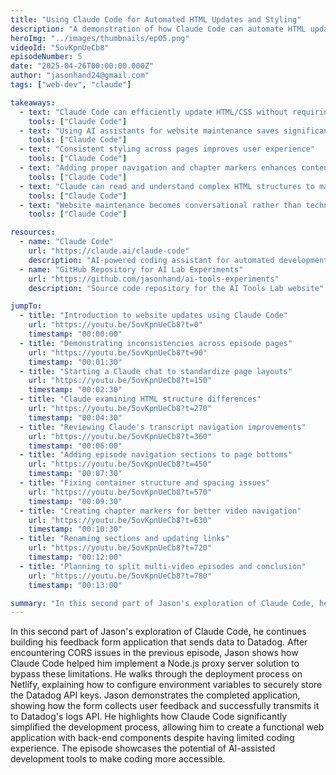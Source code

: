 ```yaml
---
title: "Using Claude Code for Automated HTML Updates and Styling"
description: "A demonstration of how Claude Code can automate HTML updates and apply consistent styling across a website, improving efficiency and maintainability."
heroImg: "../images/thumbnails/ep05.png"
videoId: "5ovKpnUeCb8"
episodeNumber: 5
date: "2025-04-26T00:00:00.000Z"
author: "jasonhand24@gmail.com"
tags: ["web-dev", "claude"]

takeaways:
  - text: "Claude Code can efficiently update HTML/CSS without requiring manual coding"
    tools: ["Claude Code"]
  - text: "Using AI assistants for website maintenance saves significant time"
    tools: ["Claude Code"]
  - text: "Consistent styling across pages improves user experience"
    tools: ["Claude Code"]
  - text: "Adding proper navigation and chapter markers enhances content accessibility"
    tools: ["Claude Code"]
  - text: "Claude can read and understand complex HTML structures to make targeted changes"
    tools: ["Claude Code"]
  - text: "Website maintenance becomes conversational rather than technical when using AI"
    tools: ["Claude Code"]

resources:
  - name: "Claude Code"
    url: "https://claude.ai/claude-code"
    description: "AI-powered coding assistant for automated development tasks"
  - name: "GitHub Repository for AI Lab Experiments"
    url: "https://github.com/jasonhand/ai-tools-experiments"
    description: "Source code repository for the AI Tools Lab website"

jumpTo:
  - title: "Introduction to website updates using Claude Code"
    url: "https://youtu.be/5ovKpnUeCb8?t=0"
    timestamp: "00:00:00"
  - title: "Demonstrating inconsistencies across episode pages"
    url: "https://youtu.be/5ovKpnUeCb8?t=90"
    timestamp: "00:01:30"
  - title: "Starting a Claude chat to standardize page layouts"
    url: "https://youtu.be/5ovKpnUeCb8?t=150"
    timestamp: "00:02:30"
  - title: "Claude examining HTML structure differences"
    url: "https://youtu.be/5ovKpnUeCb8?t=270"
    timestamp: "00:04:30"
  - title: "Reviewing Claude's transcript navigation improvements"
    url: "https://youtu.be/5ovKpnUeCb8?t=360"
    timestamp: "00:06:00"
  - title: "Adding episode navigation sections to page bottoms"
    url: "https://youtu.be/5ovKpnUeCb8?t=450"
    timestamp: "00:07:30"
  - title: "Fixing container structure and spacing issues"
    url: "https://youtu.be/5ovKpnUeCb8?t=570"
    timestamp: "00:09:30"
  - title: "Creating chapter markers for better video navigation"
    url: "https://youtu.be/5ovKpnUeCb8?t=630"
    timestamp: "00:10:30"
  - title: "Renaming sections and updating links"
    url: "https://youtu.be/5ovKpnUeCb8?t=720"
    timestamp: "00:12:00"
  - title: "Planning to split multi-video episodes and conclusion"
    url: "https://youtu.be/5ovKpnUeCb8?t=780"
    timestamp: "00:13:00"

summary: "In this second part of Jason's exploration of Claude Code, he continues building his feedback form application that sends data to Datadog. After encountering CORS issues in the previous episode, Jason shows how Claude Code helped him implement a Node.js proxy server solution to bypass these limitations. He walks through the deployment process on Netlify, explaining how to configure environment variables to securely store the Datadog API keys. Jason demonstrates the completed application, showing how the form collects user feedback and successfully transmits it to Datadog's logs API. He highlights how Claude Code significantly simplified the development process, allowing him to create a functional web application with back-end components despite having limited coding experience. The episode showcases the potential of AI-assisted development tools to make coding more accessible."
---
```


In this second part of Jason's exploration of Claude Code, he continues building his feedback form application that sends data to Datadog. After encountering CORS issues in the previous episode, Jason shows how Claude Code helped him implement a Node.js proxy server solution to bypass these limitations. He walks through the deployment process on Netlify, explaining how to configure environment variables to securely store the Datadog API keys. Jason demonstrates the completed application, showing how the form collects user feedback and successfully transmits it to Datadog's logs API. He highlights how Claude Code significantly simplified the development process, allowing him to create a functional web application with back-end components despite having limited coding experience. The episode showcases the potential of AI-assisted development tools to make coding more accessible. 